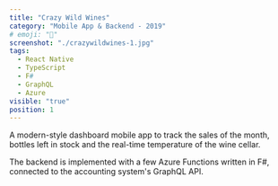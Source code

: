```yaml
---
title: "Crazy Wild Wines"
category: "Mobile App & Backend - 2019"
# emoji: "📓"
screenshot: "./crazywildwines-1.jpg"
tags:
  - React Native
  - TypeScript
  - F#
  - GraphQL
  - Azure
visible: "true"
position: 1
---
```


A modern-style dashboard mobile app to track the sales of the month, bottles left in stock and the
real-time temperature of the wine cellar.

The backend is implemented with a few Azure Functions written in F#, connected to the accounting system's GraphQL API.